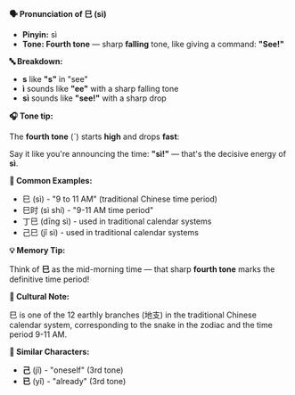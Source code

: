 **🗣️ Pronunciation of 巳 (sì)**

- **Pinyin:** sì
- **Tone: Fourth tone** — sharp **falling** tone, like giving a command: **"See!"**

**🔤 Breakdown:**

- **s** like **"s"** in "see"
- **ì** sounds like **"ee"** with a sharp falling tone
- **sì** sounds like **"see!"** with a sharp drop

**🎧 Tone tip:**

The **fourth tone** (ˋ) starts **high** and drops **fast**:

Say it like you're announcing the time: **"sì!"** — that's the decisive energy of **sì**.

**📝 Common Examples:**

- 巳 (sì) - "9 to 11 AM" (traditional Chinese time period)
- 巳时 (sì shí) - "9-11 AM time period"
- 丁巳 (dīng sì) - used in traditional calendar systems
- 己巳 (jǐ sì) - used in traditional calendar systems

**💡 Memory Tip:**

Think of **巳** as the mid-morning time — that sharp **fourth tone** marks the definitive time
period!

**📍 Cultural Note:**

巳 is one of the 12 earthly branches (地支) in the traditional Chinese calendar system,
corresponding to the snake in the zodiac and the time period 9-11 AM.

**📍 Similar Characters:**

- **己** (jǐ) - "oneself" (3rd tone)
- **已** (yǐ) - "already" (3rd tone)
